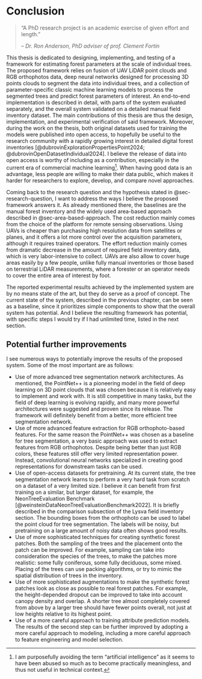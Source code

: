 # Conclusion {#sec-conclusion}

> "A PhD research project is an academic exercise of given effort and length."
>
> – <cite>Dr. Ron Anderson, PhD adviser of prof. Clement Fortin</cite>

This thesis is dedicated to designing, implementing, and testing of a framework for estimating forest parameters at the scale of individual trees.
The proposed framework relies on fusion of UAV LiDAR point clouds and RGB orthophotos data, deep neural networks designed for processing 3D points clouds to segment the data into individual trees, and a collection of parameter-specific classic machine learning models to process the segmented trees and predict forest parameters of interest.
An end-to-end implementation is described in detail, with parts of the system evaluated separately, and the overall system validated on a detailed manual field inventory dataset.
The main contributions of this thesis are thus the design, implementation, and experimental verification of said framework.
Moreover, during the work on the thesis, both original datasets used for training the models were published into open access, to hopefully be useful to the research community with a rapidly growing interest in detailed digital forest inventories [@dubrovinExplorationPropertiesPoint2024; @dubrovinOpenDatasetIndividual2024].
I believe the release of data into open access is worthy of including as a contribution, especially in the current era of commercial machine learning[^1].
When having good data is an advantage, less people are willing to make their data public, which makes it harder for researchers to explore, develop, and compare novel approaches.

[^1]: I am purposefully avoiding the term "artificial intelligence" as it seems to have been abused so much as to become practically meaningless, and thus not useful in technical context.

Coming back to the research question and the hypothesis stated in @sec-research-question, I want to address the ways I believe the proposed framework answers it.
As already mentioned there, the baselines are the manual forest inventory and the widely used area-based approach described in @sec-area-based-approach.
The cost reduction mainly comes from the choice of the platform for remote sensing observations.
Using UAVs is cheaper than purchasing high resolution data from satellites or planes, and it offers a lot more control over the acquisition parameters, although it requires trained operators.
The effort reduction mainly comes from dramatic decrease in the amount of required field inventory data, which is very labor-intensive to collect.
UAVs are also allow to cover huge areas easily by a few people, unlike fully manual inventories or those based on terrestrial LiDAR measurements, where a forester or an operator needs to cover the entire area of interest by foot.

The reported experimental results achieved by the implemented system are by no means state of the art, but they do serve as a proof of concept.
The current state of the system, described in the previous chapter, can be seen as a baseline, since it prioritizes simple components to show that the overall system has potential.
And I believe the resulting framework has potential, with specific steps I would try if I had unlimited time, listed in the next section.

## Potential further improvements

I see numerous ways to potentially improve the results of the proposed system.
Some of the most important are as follows:

- Use of more advanced tree segmentation network architectures.
  As mentioned, the PointNet++ is a pioneering model in the field of deep learning on 3D point clouds that was chosen because it is relatively easy to implement and work with.
  It is still competitive in many tasks, but the field of deep learning is evolving rapidly, and many more powerful architectures were suggested and proven since its release.
  The framework will definitely benefit from a better, more efficient tree segmentation network.
- Use of more advanced feature extraction for RGB orthophoto-based features.
  For the same reason the PointNet++ was chosen as a baseline for tree segmentation, a very basic approach was used to extract features from RGB orthophotos.
  Despite being better than just RGB colors, these features still offer very limited representation power.
  Instead, convolutional neural networks specialized in creating good representations for downstream tasks can be used.
- Use of open-access datasets for pretraining.
  At its current state, the tree segmentation network learns to perform a very hard task from scratch on a dataset of a very limited size.
  I believe it can benefit from first training on a similar, but larger dataset, for example, the NeonTreeEvaluation Benchmark [@weinsteinDataNeonTreeEvaluationBenchmark2022].
  It is briefly described in the comparison subsection of the Lysva field inventory section.
  The bounding boxes from the orthophoto can be used to label the point cloud for tree segmentation.
  The labels will be noisy, but pretraining on a large amount of noisy data often shows good results.
- Use of more sophisticated techniques for creating synthetic forest patches.
  Both the sampling of the trees and the placement onto the patch can be improved.
  For example, sampling can take into consideration the species of the trees, to make the patches more realistic: some fully coniferous, some fully deciduous, some mixed.
  Placing of the trees can use packing algorithms, or try to mimic the spatial distribution of trees in the inventory.
- Use of more sophisticated augmentations to make the synthetic forest patches look as close as possible to real forest patches.
  For example, the height-depended dropout can be improved to take into account canopy density and overlap.
  A shorter tree almost completely covered from above by a larger tree should have fewer points overall, not just at low heights relative to its highest point.
- Use of a more careful approach to training attribute prediction models.
  The results of the second step can be further improved by adopting a more careful approach to modeling, including a more careful approach to feature engineering and model selection.
